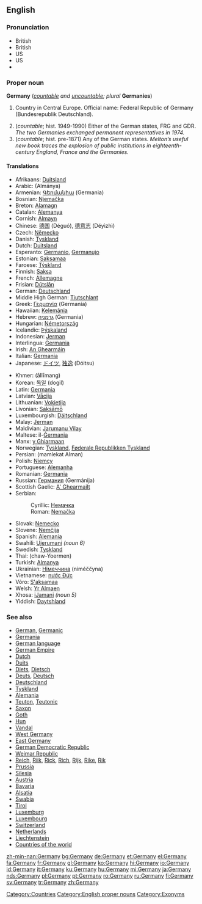 ==English==
{{wikipedia}}

===Pronunciation===
*British {{IPA|[ˈdʒɜːmənɪ]}}
*British {{SAMPA|/"dZ3:m@nI/}}
*US {{IPA|[ˈdʒɝməni]}}
*US {{SAMPA|/"dZ3`m@ni/}}
*{{audio|en-uk-germany.ogg|Audio (UK)}}

===Proper noun===
'''Germany''' (''[[countable]] and [[uncountable]]; plural'' '''Germanies''')

# {{uncountable}} Country in Central Europe. Official name: Federal Republic of Germany (Bundesrepublik Deutschland).
# (''countable''; hist. 1949-1990) Either of the German states, FRG and GDR. ''The two Germanies exchanged permanent representatives in 1974.''
# (''countable''; hist. pre-1871) Any of the German states. ''Melton’s useful new book traces the explosion of public institutions in eighteenth-century England, France and the Germanies.''

====Translations====
{{trans-top|Germany}}
*Afrikaans: [[Duitsland]]
*Arabic: {{ARchar|[[المانيا]]}} (Almánya) {{f}}
*Armenian: [[Գերմանիա]] (Germania)
*Bosnian: [[Njemačka]] {{f}}
*Breton: [[Alamagn]]
*Catalan: [[Alemanya]]
*Cornish: [[Almayn]]
*Chinese: [[德国]] (Déguó), [[德意志]] (Déyìzhì)
*Czech: [[Německo]] {{n}}
*Danish: [[Tyskland]] {{n}}
*Dutch: [[Duitsland]] {{n}}
*Esperanto: [[Germanio]], [[Germanujo]]
*Estonian: [[Saksamaa]]
*Faroese: [[Týskland]] {{n}}
*Finnish: [[Saksa]]
*French: [[Allemagne]] {{f}}
*Frisian: [[Dútslân]] {{n}}
*German: [[Deutschland]] {{n}}
*Middle High German: [[Tiutschlant]] {{n}}
*Greek: [[Γερμανία]] (Germanía) {{f}}
*Hawaiian: [[Kelemānia]]
*Hebrew: [[גרמניה]] (Germania) {{f}}
*Hungarian: [[Németország]]
*Icelandic: [[Þýskaland]] {{n}}
*Indonesian: [[Jerman]]
*Interlingua: [[Germania]]
*Irish: [[An Ghearmáin]] {{f}}
*Italian: [[Germania]] {{f}}
*Japanese: [[ドイツ]], [[独逸]] (Dóitsu)
{{trans-mid}}
*Khmer: {{KMchar|[[ឤលឺម៉ង់]]}} (āllīmang)
*Korean: [[독일]] (dogil)
*Latin: [[Germania]] {{f}}
*Latvian: [[Vācija]] {{f}}
*Lithuanian: [[Vokietija]] {{f}}
*Livonian: [[Saksāmō]]
*Luxembourgish: [[Däitschland]] {{n}}
*Malay: [[Jerman]]
*Maldivian: [[Jarumanu Vilay]]
*Maltese: il-[[Ġermanja]]
*Manx: [[y Ghiarmaan]]
*Norwegian: [[Tyskland]], [[Føderale Republikken Tyskland]]
*Persian: {{FAchar|[[مملکت المان]]}} (mamlekat Alman)
*Polish: [[Niemcy]]
*Portuguese: [[Alemanha]] {{f}}
*Romanian: [[Germania]] {{f}}
*Russian: [[Германия]] (Germánija) {{f}}
*Scottish Gaelic: [[A' Ghearmailt]] {{f}}
*Serbian:
*:Cyrillic: [[Немачка]] {{f}}
*:Roman: [[Nemačka]] {{f}}
*Slovak: [[Nemecko]] {{n}}
*Slovene: [[Nemčija]] {{f}}
*Spanish: [[Alemania]] {{f}}
*Swahili: [[Ujerumani]] ''(noun 6)''
*Swedish: [[Tyskland]]
*Thai: {{THchar|[[ชาวเยอรมัน]]}} (chaw-Yoermen)
*Turkish: [[Almanya]]
*Ukrainian: [[Німеччина]] (niméččyna) {{f}}
*Vietnamese: [[nước Đức]]
*Võro: [[S'aksamaa]]
*Welsh: [[Yr Almaen]] {{f}}
*Xhosa: [[iJamani]] ''(noun 5)''
*Yiddish: [[Daytshland]]
{{trans-bottom}}

===See also===
*[[German]], [[Germanic]]
*[[Germania]]
*[[German language]]
*[[German Empire]]
*[[Dutch]]
*[[Duits]]
*[[Diets]], [[Dietsch]]
*[[Deuts]], [[Deutsch]]
*[[Deutschland]]
*[[Tyskland]]
*[[Alemania]]
*[[Teuton]], [[Teutonic]]
*[[Saxon]]
*[[Goth]]
*[[Hun]]
*[[Vandal]]
*[[West Germany]]
*[[East Germany]]
*[[German Democratic Republic]]
*[[Weimar Republic]]
*[[Reich]], [[Riik]], [[Rick]], [[Rich]], [[Rijk]], [[Rike]], [[Rik]]
*[[Prussia]]
*[[Silesia]]
*[[Austria]]
*[[Bavaria]]
*[[Alsace|Alsatia]]
*[[Swabia]]
*[[Tirol]]
*[[Luxemburg]]
*[[Luxembourg]]
*[[Switzerland]]
*[[Netherlands]]
*[[Liechtenstein]]
*[[Countries of the world]]

[[Category:Countries]]
[[Category:English proper nouns]]
[[Category:Exonyms]]

[[zh-min-nan:Germany]]
[[bg:Germany]]
[[de:Germany]]
[[et:Germany]]
[[el:Germany]]
[[fa:Germany]]
[[fr:Germany]]
[[gl:Germany]]
[[ko:Germany]]
[[hi:Germany]]
[[io:Germany]]
[[id:Germany]]
[[it:Germany]]
[[ku:Germany]]
[[hu:Germany]]
[[mi:Germany]]
[[ja:Germany]]
[[nds:Germany]]
[[pl:Germany]]
[[pt:Germany]]
[[ro:Germany]]
[[ru:Germany]]
[[fi:Germany]]
[[sv:Germany]]
[[tr:Germany]]
[[zh:Germany]]